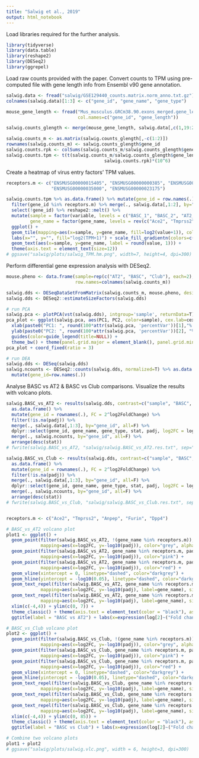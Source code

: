 ```yaml
---
title: "Salwig et al., 2019"
output: html_notebook
---
```


Load libraries required for the further analysis.
```r
library(tidyverse)
library(data.table)
library(reshape2)
library(DESeq2)
library(ggrepel)
```

Load raw counts provided with the paper. Convert counts to TPM using pre-computed file with gene length info from Ensembl v90 gene annotation.
```r
salwig.data <- fread("salwig/GSE129440_counts.matrix.norm_anno.txt.gz")
colnames(salwig.data)[1:3] <- c("gene_id", "gene_name", "gene_type")

mouse_gene_length <- fread("Mus_musculus.GRCm38.90.exons_merged.gene_length.txt", 
                           col.names=c("gene_id", "gene_length"))

salwig.counts_glength <- merge(mouse_gene_length, salwig.data[,c(1,19:24)], by="gene_id", all.x=F, all.y=T) 

salwig.counts_m <- as.matrix(salwig.counts_glength[,-c(1:2)])
rownames(salwig.counts_m) <- salwig.counts_glength$gene_id
salwig.counts.rpk <- colSums(salwig.counts_m/salwig.counts_glength$gene_length)
salwig.counts.tpm <- t(t(salwig.counts_m/salwig.counts_glength$gene_length)/
                                     salwig.counts.rpk)*(10^6)
```

Create a heatmap of virus entry factors' TPM values.
```r
receptors.m <- c("ENSMUSG00000015405", "ENSMUSG00000000385", "ENSMUSG00000030530", "ENSMUSG00000039062",
                 "ENSMUSG00000035000", "ENSMUSG00000023175")

salwig.counts.tpm %>% as.data.frame() %>% mutate(gene_id = row.names(.)) %>% 
  filter(gene_id %in% receptors.m) %>% merge(., salwig.data[,1:2], by="gene_id", all=F) %>% 
  select(!gene_id) %>% reshape2::melt() %>% 
  mutate(sample = factor(variable, levels = c("BASC_1", "BASC_2", "AT2_1", "AT2_2", "Club_1", "Club_2")),
         gene_name = factor(gene_name, levels = rev(c("Ace2", "Tmprss2", "Furin", "Anpep", "Dpp4", "Bsg")))) %>% 
  ggplot() + 
  geom_tile(mapping=aes(x=sample, y=gene_name, fill=log2(value+1)), color="grey") + theme_minimal() +
  labs(x="", y="", fill="log2(TPM+1)") + scale_fill_gradientn(colors=c("cornflowerblue", "yellow", "red")) +
  geom_text(aes(x=sample, y=gene_name, label = round(value, 1))) + 
  theme(axis.text = element_text(size=12))
# ggsave("salwig/plots/salwig_TPM.hm.png", width=7, height=4, dpi=300)
```


Perform differential gene expression analysis with DESeq2.
```r
mouse.pheno <- data.frame(sample=rep(c("AT2", "BASC", "Club"), each=2),
                          row.names=colnames(salwig.counts_m))

salwig.dds <- DESeqDataSetFromMatrix(salwig.counts_m, mouse.pheno, design = ~sample)
salwig.dds <- DESeq2::estimateSizeFactors(salwig.dds)

# run PCA
salwig.pca <- plotPCA(vst(salwig.dds), intgroup='sample', returnData=T)
pca_plot <- ggplot(salwig.pca, aes(PC1, PC2, color=sample), cex.lab=cex, cex=cex) + geom_point(size=4) + 
  xlab(paste0("PC1: ", round(100*attr(salwig.pca, 'percentVar'))[1],"% variance")) + 
  ylab(paste0("PC2: ", round(100*attr(salwig.pca, 'percentVar'))[2], "% variance")) + 
  guides(color=guide_legend(title=NULL)) +
  theme_bw() + theme(panel.grid.major = element_blank(), panel.grid.minor = element_blank(), legend.position="top")
pca_plot + coord_fixed(ratio = 3) 

# run DEA
salwig.dds <- DESeq(salwig.dds)
salwig.ncounts <- DESeq2::counts(salwig.dds, normalized=T) %>% as.data.frame() %>% 
  mutate(gene_id=row.names(.))
```


Analyse BASC vs AT2 & BASC vs Club comparisons. Visualize the results with volcano plots.
```r
salwig.BASC_vs_AT2 <- results(salwig.dds, contrast=c("sample", "BASC", "AT2"), alpha=0.05) %>% 
  as.data.frame() %>% 
  mutate(gene_id = rownames(.), FC = 2^log2FoldChange) %>%
  filter(!is.na(padj)) %>% 
  merge(., salwig.data[,1:3], by="gene_id", all=F) %>% 
  dplyr::select(gene_id, gene_name, gene_type, stat, padj, log2FC = log2FoldChange, FC) %>% 
  merge(., salwig.ncounts, by="gene_id", all=F) %>% 
  arrange(desc(stat))
# fwrite(salwig.BASC_vs_AT2, "salwig/salwig.BASC_vs_AT2.res.txt", sep="\t")

salwig.BASC_vs_Club <- results(salwig.dds, contrast=c("sample", "BASC", "Club"), alpha=0.05) %>% 
  as.data.frame() %>% 
  mutate(gene_id = rownames(.), FC = 2^log2FoldChange) %>%
  filter(!is.na(padj)) %>% 
  merge(., salwig.data[,1:3], by="gene_id", all=F) %>% 
  dplyr::select(gene_id, gene_name, gene_type, stat, padj, log2FC = log2FoldChange, FC) %>% 
  merge(., salwig.ncounts, by="gene_id", all=F) %>% 
  arrange(desc(stat))
# fwrite(salwig.BASC_vs_Club, "salwig/salwig.BASC_vs_Club.res.txt", sep="\t")


receptors.m <- c("Ace2", "Tmprss2", "Anpep", "Furin", "Dpp4")

# BASC_vs_AT2 volcano plot
plot1 <- ggplot() + 
  geom_point(filter(salwig.BASC_vs_AT2, !(gene_name %in% receptors.m)),
             mapping=aes(x=log2FC, y=-log10(padj)), color="grey", alpha=0.1) +
  geom_point(filter(salwig.BASC_vs_AT2, gene_name %in% receptors.m, padj>0.05), 
             mapping=aes(x=log2FC, y=-log10(padj)), color="pink") +
  geom_point(filter(salwig.BASC_vs_AT2, gene_name %in% receptors.m, padj<0.05), 
             mapping=aes(x=log2FC, y=-log10(padj)), color="red") +
  geom_vline(xintercept = 0, linetype="dashed", color="darkgrey") +
  geom_hline(yintercept = -log10(0.05), linetype="dashed", color="darkgrey") +
  geom_text_repel(filter(salwig.BASC_vs_AT2, gene_name %in% receptors.m, log2FC > 0), 
             mapping=aes(x=log2FC, y=-log10(padj), label=gene_name), size = 3, nudge_x = 0.5) +
  geom_text_repel(filter(salwig.BASC_vs_AT2, gene_name %in% receptors.m, log2FC < 0), 
             mapping=aes(x=log2FC, y=-log10(padj), label=gene_name), size = 3, nudge_x = -0.5) +
  xlim(c(-4,4)) + ylim(c(0, 7)) +
  theme_classic() + theme(axis.text = element_text(color = "black"), aspect.ratio=1, text = element_text(size = 10)) +  
  ggtitle(label = "BASC vs AT2") + labs(x=expression(log[2]~("Fold change")), y=expression(-log[10]~(p.adjusted)))

# BASC_vs_Club volcano plot
plot2 <- ggplot() + 
  geom_point(filter(salwig.BASC_vs_Club, !(gene_name %in% receptors.m)),
             mapping=aes(x=log2FC, y=-log10(padj)), color="grey", alpha=0.1) +
  geom_point(filter(salwig.BASC_vs_Club, gene_name %in% receptors.m, padj>0.05), 
             mapping=aes(x=log2FC, y=-log10(padj)), color="pink") +
  geom_point(filter(salwig.BASC_vs_Club, gene_name %in% receptors.m, padj<0.05), 
             mapping=aes(x=log2FC, y=-log10(padj)), color="red") +
  geom_vline(xintercept = 0, linetype="dashed", color="darkgrey") +
  geom_hline(yintercept = -log10(0.05), linetype="dashed", color="darkgrey") +
  geom_text_repel(filter(salwig.BASC_vs_Club, gene_name %in% receptors.m[-5], log2FC > 0), 
             mapping=aes(x=log2FC, y=-log10(padj), label=gene_name), size = 3, nudge_x = 1) +
  geom_text_repel(filter(salwig.BASC_vs_Club, gene_name %in% receptors.m[5]), 
             mapping=aes(x=log2FC, y=-log10(padj), label=gene_name), size = 3) +
  geom_text_repel(filter(salwig.BASC_vs_Club, gene_name %in% receptors.m, log2FC < 0), 
             mapping=aes(x=log2FC, y=-log10(padj), label=gene_name), size = 3, nudge_x = -0.5) +
  xlim(c(-4,4)) + ylim(c(0, 85)) +
  theme_classic() + theme(axis.text = element_text(color = "black"), aspect.ratio=1, text = element_text(size = 10)) + 
  ggtitle(label = "BASC vs Club") + labs(x=expression(log[2]~("Fold change")), y=expression(-log[10]~(p.adjusted)))

# Combine two volcano plots
plot1 + plot2
# ggsave("salwig/plots/salwig.vlc.png", width = 6, height=3, dpi=300)
```


